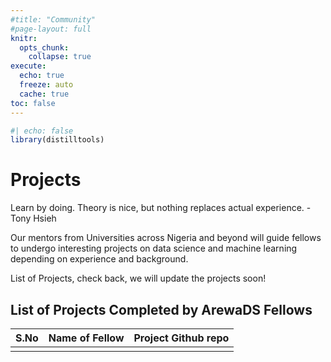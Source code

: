 ```yaml
---
#title: "Community"
#page-layout: full
knitr:
  opts_chunk: 
    collapse: true
execute: 
  echo: true
  freeze: auto
  cache: true  
toc: false
---
```


```r
#| echo: false
library(distilltools)
```

# [Projects]{.third-color}

Learn by doing. Theory is nice, but nothing replaces actual experience. -Tony Hsieh

Our mentors from Universities across Nigeria and beyond will guide fellows to undergo interesting projects on data science and machine learning depending on experience and background.


List of Projects, check back, we will update the projects soon!

## List of Projects Completed by ArewaDS Fellows

|S.No|Name of Fellow|Project Github repo|
|----|--------------|-------------------|
|    |              |                   |
